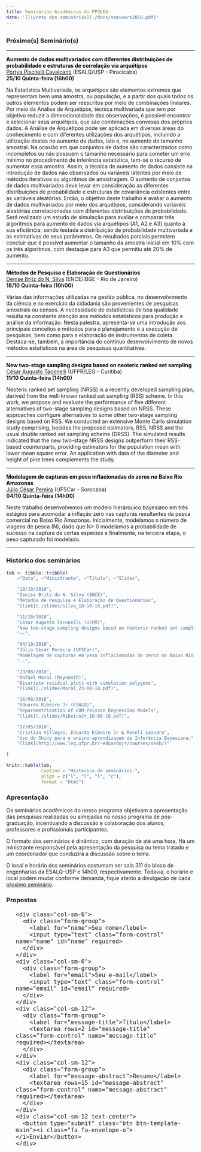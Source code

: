 ```yaml
---
title: Seminários Acadêmicos do PPGEEA
date: '[livreto dos seminários](./docs/seminars2018.pdf)'
---
```


## ## {.tabset}

### Próximo(s) Seminário(s) ###

---

<strong style='color: #000'>Aumento de dados multivariados com
diferentes distribuições de probabilidade e estruturas de correlação via
arquétipos</strong>\
[Pórtya Piscitelli Cavalcanti](http://buscatextual.cnpq.br/buscatextual/visualizacv.do?id=K4275500U9)
(ESALQ/USP - Piracicaba)\
**25/10 Quinta-feira (16h00)**

Na Estatística Multivariada, os arquétipos são elementos extremos que
representam bem uma amostra, ou população, e a partir dos quais todos os
outros elementos podem ser reescritos por meio de combinações
lineares. Por meio da Análise de Arquétipos, técnica multivariada que
tem por objetivo reduzir a dimensionalidade das observações, é possível
encontrar e selecionar seus arquétipos, que são combinações convexas dos
próprios dados. A Análise de Arquétipos pode ser aplicada em diversas
áreas do conhecimento e com diferentes utilizações dos arquétipos,
incluindo a utilização destes no aumento de dados, isto é, no aumento do
tamanho amostral. Na ocasião em que conjuntos de dados são
caracterizados como incompletos ou não possuem o tamanho necessário para
cometer um erro mínimo no procedimento de inferência estatística, tem-se
o recurso de aumentar essa amostra. Assim, a técnica de aumento de dados
consiste na introdução de dados não observados ou variáveis latentes por
meio de métodos iterativos ou algoritmos de amostragem. O aumento de
conjuntos de dados multivariados deve levar em consideração as
diferentes distribuições de probabilidade e estruturas de covariância
existentes entre as variáveis aleatórias. Então, o objetivo deste
trabalho é avaliar o aumento de dados multivariados por meio dos
arquétipos, considerando variáveis aleatórias correlacionadas com
diferentes distribuições de probabilidade. Será realizado um estudo de
simulação para avaliar e comparar três algoritmos para aumento de dados
via arquétipos (A1, A2 e A3) quanto à sua eficiência; sendo testada a
distribuição de probabilidade multivariada e as estimativas de seus
parâmetros. Os resultados parciais permitem concluir que é possível
aumentar o tamanho da amostra inicial em 10% com os três algoritmos, com
destaque para A3 que permitiu até 20% de aumento.

---

<strong style='color: #000'>Métodos de Pesquisa e Elaboração de Questionários</strong>\
[Denise Britz do N. Silva](http://ibge.academia.edu/DeniseBritzdoNascimentoSilva)
(ENCE/IBGE - Rio de Janeiro)\
**18/10 Quinta-feira (10h00)**

Várias das informações utilizadas na gestão pública, no desenvolvimento
da ciência e no exercício da cidadania são provenientes de pesquisas
amostrais ou censos. A necessidade de estatísticas de boa qualidade
resulta na constante atenção aos métodos estatísticos para produção e
análise da informação. Nesta palestra, apresenta-se uma introdução aos
principais conceitos e métodos para o planejamento e a execução de
pesquisas, bem como para a elaboração de instrumentos de coleta.
Destaca-se, também, a importância do contínuo desenvolvimento de
novos métodos estatísticos na área de pesquisas quantitativas.

---

<strong style='color: #000'>New two-stage sampling designs based on neoteric ranked set sampling</strong>\
[César Augusto Taconelli](https://docs.ufpr.br/~taconeli/)
(UFPR/LEG - Curitiba)\
**11/10 Quinta-feira (14h00)**

Neoteric ranked set sampling (NRSS) is a recently developed sampling plan, derived from the well-known ranked set sampling (RSS) scheme. In this work, we propose and evaluate the performance of five different alternatives of two-stage sampling designs based on NRSS. These approaches configure alternatives to some other two-stage sampling designs based on RSS. We conducted an extensive Monte Carlo simulation study comprising, besides the proposed estimators, RSS, NRSS and the usual double ranked set sampling scheme (DRSS).  The simulated results indicated that the new two-stage NRSS designs outperform their RSS-based counterparts, providing estimators for the population mean with lower mean square error. An application with data of the diameter and height of pine trees complements the study.

---

<strong style='color: #000'>Modelagem de capturas em peso
inflacionadas de zeros no Baixo Rio Amazonas</strong>\
[Júlio César Pereira](http://www.ppgpur.ufscar.br/corpodocente/julio-cesar-pereira) (UFSCar - Sorocaba)\
**04/10 Quinta-feira (14h00)**

Neste trabalho desenvolvemos um modelo hierárquico bayesiano em três estágios para acomodar a inflação zero nas capturas resultantes da pesca comercial no Baixo Rio Amazonas. Inicialmente, modelamos o número de viagens de pesca (N), dado que N> 0 modelamos a probabilidade de sucesso na captura de certas espécies e finalmente, na terceira etapa, o peso capturado foi modelado.

---

### Histórico dos seminários ###

```r

tab <- tibble::tribble(
    ~"Data", ~"Ministrante", ~"Título", ~"Slides",

    "18/10/2018",
    "Denise Britz do N. Silva (ENCE)",
    "Métodos de Pesquisa e Elaboração de Questionários",
    "[link](./slides/Silva_18-10-18.pdf)",

    "11/10/2018",
    "César Augusto Taconelli (UFPR)",
    "New two-stage sampling designs based on neoteric ranked set sampling",
    "--",

    "04/10/2018",
    "Júlio César Pereira (UFSCar)",
    "Modelagem de capturas em peso inflacionadas de zeros no Baixo Rio Amazonas",
    "--",

    "23/08/2018",
    "Rafael Moral (Maynooth)",
    "Bivariate residual plots with simulation polygons",
    "[link](./slides/Moral_23-08-18.pdf)",

    "16/08/2018",
    "Eduardo Ribeiro Jr (ESALQ)",
    "Reparametrization of COM-Poisson Regression Models",
    "[link](./slides/RibeiroJr_16-08-18.pdf)",

    "17/05/2018",
    "Cristian Villegas, Eduardo Ribeiro Jr & Roseli Leandro",
    "Uso do Shiny para o ensino-aprendizagem de Inferência Bayesiana.",
    "[link](http://www.leg.ufpr.br/~eduardojr/courses/seeb/)"

)

knitr::kable(tab,
             caption = "Histórico de seminários.",
             align = c("l", "l", "l", "c"),
             format = "html")

```

### Apresentação ###

Os seminários acadêmicos do nosso programa objetivam a apresentação das
pesquisas realizadas ou almejadas no nosso programa de pós-graduação,
incentivando a discussão e colaboração dos alunos, professores e
profissionais participantes.

O formato dos seminários é dinâmico, com duração de até uma hora. Há
um ministrante responsável pela apresentação da pesquisa ou tema tratado
e um coordenador que conduzirá a discussão sobre o tema.

O local e horário dos seminários costumam ser sala 311 do bloco de
engenharias da ESALQ-USP e 14h00, respectivamente. Todavia, o horário e
local podem mudar conforme demanda, fique atento a divulgação de cada
[pŕoximo seminário](#proximos-seminarios-1).

### Propostas ###

<!--html_preserve-->
<form class="contact-form" method="post" action="https://formspree.io/jreduardo@usp.br">
<div class="row" style="width: 90%; font-size: 18px; margin: auto; margin-top: 20px;">
    <div class="col-sm-6">
      <div class="form-group">
        <label for="name">Seu nome</label>
        <input type="text" class="form-control" name="name" id="name" required>
      </div>
    </div>
    <div class="col-sm-6">
      <div class="form-group">
        <label for="email">Seu e-mail</label>
        <input type="text" class="form-control" name="email" id="email" required>
      </div>
    </div>
    <div class="col-sm-12">
      <div class="form-group">
        <label for="message-title">Título</label>
        <textarea rows=2 id="message-title" class="form-control" name="message-title" required></textarea>
      </div>
    </div>
    <div class="col-sm-12">
      <div class="form-group">
        <label for="message-abstract">Resumo</label>
        <textarea rows=15 id="message-abstract" class="form-control" name="message-abstract" required></textarea>
      </div>
    </div>
    <div class="col-sm-12 text-center">
      <button type="submit" class="btn btn-template-main"><i class="fa fa-envelope-o"></i>Enviar</button>
    </div>
  </div>
</form>
<!--/html_preserve-->
